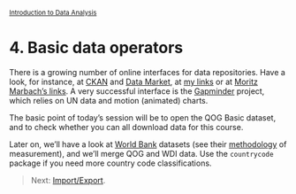 <style>@import url(style.css);</style>
<small>[Introduction to Data Analysis](index.html)</small>

# 4. Basic data operators

There is a growing number of online interfaces for data repositories. Have a look, for instance, at [CKAN](http://ckan.org/) and [Data Market](http://datamarket.com/), at [my links](https://github.com/briatte/srqm/wiki/data) or at [Moritz Marbach's links](https://delicious.com/moritz.marbach/data). A very successful interface is the [Gapminder](http://factbased.blogspot.fr/2012/07/convenient-access-to-gapminder-datasets.html) project, which relies on UN data and motion (animated) charts.

The basic point of today's session will be to open the QOG Basic dataset, and to check whether you can all download data for this course.

Later on, we'll have a look at [World Bank](https://github.com/vincentarelbundock/WDI) datasets (see their [methodology](http://data.worldbank.org/about/data-overview/methodologies) of measurement), and we'll merge QOG and WDI data. Use the `countrycode` package if you need more country code classifications.

> Next: [Import/Export](41_dataio.html).
